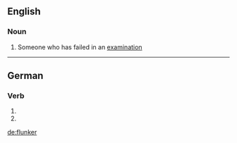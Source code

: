 ==English==

===Noun===
{{en-noun}}

# Someone who has failed in an [[examination]]

----

==German==

===Verb===
{{head|de|verb form}}

# {{de-verb form of|flunkern|1|s|g}}
# {{de-verb form of|flunkern|i|s}}

[[de:flunker]]